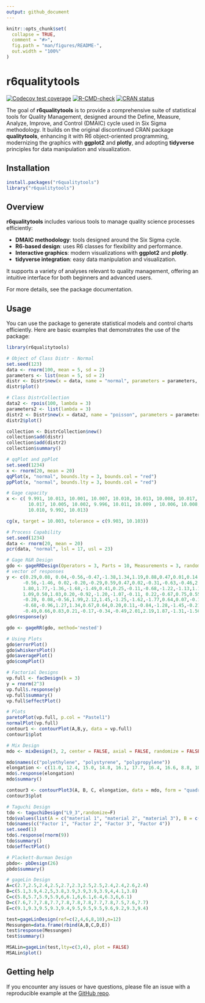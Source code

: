 ```yaml
---
output: github_document
---
```


```r
knitr::opts_chunk$set(
  collapse = TRUE,
  comment = "#>",
  fig.path = "man/figures/README-",
  out.width = "100%"
)
```

# r6qualitytools

<!-- badges: start -->

<!-- [![CRAN status](https://www.r-pkg.org/badges/version/r6qualitytools)](https://CRAN.R-project.org/package=r6qualitytools) -->
[![Codecov test coverage](https://codecov.io/gh/Fabianenc/r6qualitytools/branch/main/graph/badge.svg)](https://app.codecov.io/gh/Fabianenc/r6qualitytools?branch=main) [![R-CMD-check](https://github.com/Fabianenc/r6qualitytools/actions/workflows/R-CMD-check.yaml/badge.svg)](https://github.com/Fabianenc/r6qualitytools/actions/workflows/R-CMD-check.yaml)
[![CRAN status](https://www.r-pkg.org/badges/version/r6qualitytools)](https://CRAN.R-project.org/package=r6qualitytools)
<!-- badges: end -->

The goal of **r6qualitytools** is to provide a comprehensive suite of statistical tools for Quality Management, designed around the Define, Measure, Analyze, Improve, and Control (DMAIC) cycle used in Six Sigma methodology. It builds on the original discontinued CRAN package **qualitytools**, enhancing it with R6 object-oriented programming, modernizing the graphics with **ggplot2** and **plotly**, and adopting **tidyverse** principles for data manipulation and visualization.

## Installation

```r
install.packages("r6qualitytools")
library("r6qualitytools")
```

## Overview

**r6qualitytools** includes various tools to manage quality science processes efficiently:

-   **DMAIC methodology**: tools designed around the Six Sigma cycle.
-   **R6-based design**: uses R6 classes for flexibility and performance.
-   **Interactive graphics**: modern visualizations with **ggplot2** and **plotly**.
-   **tidyverse integration**: easy data manipulation and visualization.

It supports a variety of analyses relevant to quality management, offering an intuitive interface for both beginners and advanced users.

For more details, see the package documentation.

## Usage

You can use the package to generate statistical models and control charts efficiently. Here are basic examples that demonstrates the use of the package:

```r
library(r6qualitytools)

# Object of Class Distr - Normal
set.seed(123)
data <- rnorm(100, mean = 5, sd = 2)
parameters <- list(mean = 5, sd = 2)
distr <- Distr$new(x = data, name = "normal", parameters = parameters, sd = 2, n = 100, loglik = -120)
distr$plot()
```

```r
# Class DistrCollection
data2 <- rpois(100, lambda = 3)
parameters2 <- list(lambda = 3)
distr2 <- Distr$new(x = data2, name = "poisson", parameters = parameters2, sd = sqrt(3), n = 100, loglik = -150)
distr2$plot()

collection <- DistrCollection$new()
collection$add(distr)
collection$add(distr2)
collection$summary()
```

```r
# qqPlot and ppPlot
set.seed(1234)
x <- rnorm(20, mean = 20)
qqPlot(x, "normal", bounds.lty = 3, bounds.col = "red")
ppPlot(x, "normal", bounds.lty = 3, bounds.col = "red")
```

```r
# Gage capacity
x <- c( 9.991, 10.013, 10.001, 10.007, 10.010, 10.013, 10.008, 10.017, 10.005, 10.005, 10.002,
        10.017, 10.005, 10.002, 9.996, 10.011, 10.009 , 10.006, 10.008, 10.003, 10.002, 10.006, 
        10.010, 9.992, 10.013)

cg(x, target = 10.003, tolerance = c(9.903, 10.103))
```

```r
# Process Capability
set.seed(1234)
data <- rnorm(20, mean = 20)
pcr(data, "normal", lsl = 17, usl = 23)
```

```r
# Gage R&R Design
gdo <- gageRRDesign(Operators = 3, Parts = 10, Measurements = 3, randomize = FALSE, method='nested')
# vector of responses
y <- c(0.29,0.08, 0.04,-0.56,-0.47,-1.38,1.34,1.19,0.88,0.47,0.01,0.14,-0.80,
      -0.56,-1.46, 0.02,-0.20,-0.29,0.59,0.47,0.02,-0.31,-0.63,-0.46,2.26,
      1.80,1.77,-1.36,-1.68,-1.49,0.41,0.25,-0.11,-0.68,-1.22,-1.13,1.17,0.94,
      1.09,0.50,1.03,0.20,-0.92,-1.20,-1.07,-0.11, 0.22,-0.67,0.75,0.55,0.01,
      -0.20, 0.08,-0.56,1.99,2.12,1.45,-1.25,-1.62,-1.77,0.64,0.07,-0.15,-0.58,
      -0.68,-0.96,1.27,1.34,0.67,0.64,0.20,0.11,-0.84,-1.28,-1.45,-0.21,0.06,
      -0.49,0.66,0.83,0.21,-0.17,-0.34,-0.49,2.01,2.19,1.87,-1.31,-1.50,-2.16)
gdo$response(y)

gdo <- gageRR(gdo, method='nested')

# Using Plots
gdo$errorPlot()
gdo$whiskersPlot()
gdo$averagePlot()
gdo$compPlot()
```

```r
# Factorial Designs
vp.full <- facDesign(k = 3)
y = rnorm(2^3)
vp.full$.response(y)
vp.full$summary()
vp.full$effectPlot()

# Plots
paretoPlot(vp.full, p.col = "Pastel1")
normalPlot(vp.full)
contour1 <- contourPlot(A,B,y, data = vp.full)
contour1$plot
```

```r
# Mix Design
mdo <- mixDesign(3, 2, center = FALSE, axial = FALSE, randomize = FALSE, replicates = c(1, 1, 2, 3))

mdo$names(c("polyethylene", "polystyrene", "polypropylene"))
elongation <- c(11.0, 12.4, 15.0, 14.8, 16.1, 17.7, 16.4, 16.6, 8.8, 10.0, 10.0, 9.7, 11.8, 16.8, 16.0)
mdo$.response(elongation)
mdo$summary()

contour3 <- contourPlot3(A, B, C, elongation, data = mdo, form = "quadratic")
contour3$plot

```

```r
# Taguchi Design
tdo <- taguchiDesign("L9_3",randomize=F)
tdo$values(list(A = c("material 1", "material 2", "material 3"), B = c(29, 30, 35)))
tdo$names(c("Factor 1", "Factor 2", "Factor 3", "Factor 4"))
set.seed(1)
tdo$.response(rnorm(9))
tdo$summary()
tdo$effectPlot()
```

```r
# Plackett-Burman Design
pbdo<- pbDesign(26)
pbdo$summary()
```

```r
# gageLin Design
A=c(2.7,2.5,2.4,2.5,2.7,2.3,2.5,2.5,2.4,2.4,2.6,2.4)
B=c(5.1,3.9,4.2,5,3.8,3.9,3.9,3.9,3.9,4,4.1,3.8)
C=c(5.8,5.7,5.9,5.9,6,6.1,6,6.1,6.4,6.3,6,6.1)
D=c(7.6,7.7,7.8,7.7,7.8,7.8,7.8,7.7,7.8,7.5,7.6,7.7)
E=c(9.1,9.3,9.5,9.3,9.4,9.5,9.5,9.5,9.6,9.2,9.3,9.4)

test=gageLinDesign(ref=c(2,4,6,8,10),n=12)
Messungen=data.frame(rbind(A,B,C,D,E))
test$response(Messungen)
test$summary()

MSALin=gageLin(test,lty=c(3,4), plot = FALSE)
MSALin$plot()
```

## Getting help

If you encounter any issues or have questions, please file an issue with a reproducible example at the [GitHub repo](https://github.com/Fabianenc/r6qualitytools/issues).

